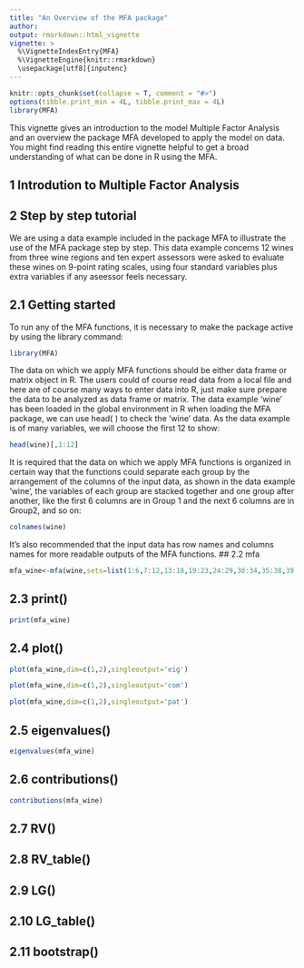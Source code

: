 ```yaml
---
title: "An Overview of the MFA package"
author:
output: rmarkdown::html_vignette
vignette: >
  %\VignetteIndexEntry{MFA}
  %\VignetteEngine{knitr::rmarkdown}
  \usepackage[utf8]{inputenc}
---
```

\fontsize{12}{12}
```r
knitr::opts_chunk$set(collapse = T, comment = "#>")
options(tibble.print_min = 4L, tibble.print_max = 4L)
library(MFA)
```

This vignette gives an introduction to the model Multiple Factor Analysis and an overview the package MFA developed to apply the model on data. You might find reading this entire vignette helpful to get a broad understanding of what can be done in R using the MFA. 

## 1 Introdution to Multiple Factor Analysis {#sec:line-type-spec}

## 2 Step by step tutorial

We are using a data example included in the package MFA to illustrate the use of the MFA package step by step. This data example concerns 12 wines from three
wine regions and ten expert assessors
were asked to evaluate these wines on 9-point rating
scales, using four standard variables plus extra variables if any aseessor feels necessary.

## 2.1 Getting started
To run any of the MFA functions, it is necessary to make the package active by using the library command:
```r
library(MFA)
```
The data on which we apply MFA functions should be either data frame or matrix object in R. The users could of course read data from a local file and here are of course many ways to enter data into R, just make sure prepare the data to be analyzed as data frame or matrix. The data example 'wine' has been loaded in the global environment in R when loading the MFA package, we can use head( ) to check the 'wine' data. As the data example is of many variables, we will choose the first 12 to show:
```r
head(wine)[,1:12]
```

It is required that the data on which we apply MFA functions is organized in certain way that the functions could separate each group by the arrangement of the columns of the input data, as shown in the data example 'wine', the variables of each group are stacked together and one group after another, like the first 6 columns are in Group 1 and the next 6 columns are in Group2, and so on:
```r
colnames(wine)
```
It's also recommended that the input data has row names and columns names for more readable outputs of the MFA functions.
## 2.2 mfa
```r
mfa_wine<-mfa(wine,sets=list(1:6,7:12,13:18,19:23,24:29,30:34,35:38,39:44,45:49,50:53),ncomps=NULL,center=TRUE,scale=TRUE)
```
## 2.3 print()
```r
print(mfa_wine)
```
## 2.4 plot()
```r
plot(mfa_wine,dim=c(1,2),singleoutput='eig')
```
```r
plot(mfa_wine,dim=c(1,2),singleoutput='com')
```
```r
plot(mfa_wine,dim=c(1,2),singleoutput='pat')
```
## 2.5 eigenvalues()
```r
eigenvalues(mfa_wine)
```
## 2.6 contributions()
```r
contributions(mfa_wine)
```
## 2.7 RV()
## 2.8 RV_table()
## 2.9 LG()
## 2.10 LG_table()
## 2.11 bootstrap()
